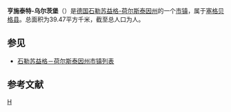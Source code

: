 {{noteTA|G1=德国地名|G2=Landkreis|G3=单位}}
{{Infobox Germany municipality
| district = [[塞格贝格县|塞格贝格县]]
| footnotes = 资料最后更新：{{date|2021-07-24|iso}}
}}
'''亨施泰特-乌尔茨堡'''（{{lang-de|Henstedt-Ulzburg}}）是[[德国|德国]][[石勒苏益格-荷尔斯泰因州|石勒苏益格-荷尔斯泰因州]]的一个[[市镇_(德国)|市镇]]，属于[[塞格贝格县|塞格贝格县]]。总面积为39.47平方千米，截至{{wikidata|qualifier|P1082|P585}}总人口为{{wikidata|property|normal+|P1082}}人。

== 参见 ==
*[[石勒苏益格－荷尔斯泰因州市镇列表|石勒苏益格－荷尔斯泰因州市镇列表]]

== 参考文献 ==
{{Reflist}}

[[Category:石勒苏益格-荷尔斯泰因州市镇|H]]
{{Authority control}}
{{Germany-geo-stub}}